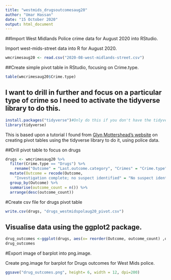 ```yaml
---
title: "westmids_drugsoutcomesaug20"
author: "Umar Hassan"
date: "15 October 2020"
output: html_document
---
```


##Import West Midlands Police crime data for August 2020 into RStudio.

Import west-mids-street data into R for August 2020.

```r
wmcrimesaug20 <- read.csv("2020-08-west-midlands-street.csv")
```

##Create simple pivot table in RStudio, focusing on Crime.type.

```r
table(wmcrimesaug20$Crime.type)
```

## I want to drill in further and focus on a particular type of crime so I need to activate the tidyverse library to do this.

```r
install.packages("tidyverse")#Only do this if you don't have the tidyverse package installed on your machine.
library(tidyverse)
```

This is based upon a tutorial I found from [Glyn Mottershead's website]("https://www.glynmottershead.com/tutorial/tidyverse/pivot-tables-in-r/") on creating pivot tables using the tidyverse library to do it, using police data.

##Drill pivot table to focus on drugs

```r
drugs <- wmcrimesaug20 %>%
  filter(Crime.type == "Drugs") %>%
    rename("Outcome" = "Last.outcome.category", "Crimes" = "Crime.type") %>%
  mutate(Outcome = recode(Outcome,
    "Investigation complete; no suspect identified" = "No suspect identified")) %>%
  group_by(Outcome) %>%
  summarise(outcome_count = n()) %>%
  arrange(desc(outcome_count))
```

#Create csv file for drugs pivot table
```r
write.csv(drugs, "drugs_westmidspolaug20_pivot.csv")
```


## Visualise data using the ggplot2 package.

```r
drug_outcomes <-ggplot(drugs, aes(x= reorder(Outcome, outcome_count) ,outcome_count)) + geom_bar(stat = "identity", fill = "#0564FF") + labs(title = "Outcome for drugs crimes by category for West Midlands Police for August 2020", caption = "Source: West Midlands Police | Chart: Umar Hassan") + theme_set(theme_bw()) + xlab("") + ylab("") + coord_flip()
drug_outcomes
```

#Export image of barplot into png.image.

Create png.image for barplot for Drugs outcomes for West Mids police.

```r
ggsave("drug_outcomes.png", height= 6, width = 12, dpi=200)
```

